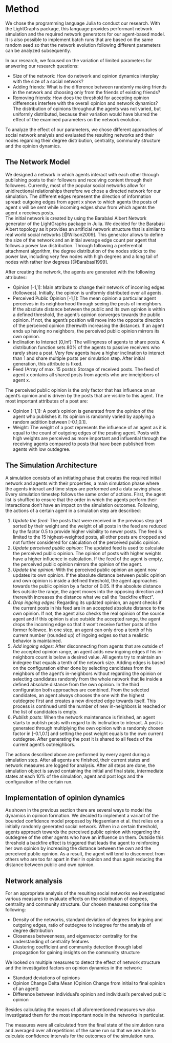 # Method

We chose the programming language Julia to conduct our research.
With the LightGraphs package, this language provides performant network simulation and the required network generators for our agent-based model.
It is also possible to implement batch runs that are based on the same random seed so that the network evolution following different parameters can be analyzed subsequently.
<!-- Ist as ein alleinstellungsmerkmal von Julia? Das müsste doch in anderen Sprachen auch gehen. Also vielleicht eher sagen, dass du die random seed gesetzt hast anstatt das es möglich ist. -->

In our research, we focused on the variation of limited parameters for answering our research questions:

-	Size of the network: How do network and opinion dynamics interplay with the size of a social network?
-	Adding friends: What is the difference between randomly making friends in the network and choosing only from the friends of existing friends?
-	Removing friends: How does the threshold for accepting opinion differences interfere with the overall opinion and network dynamics?
The distribution of opinions throughout the agents was not varied, but uniformly distributed, because their variation would have blurred the effect of the examined parameters on the network evolution.

To analyze the effect of our parameters, we chose different approaches of social network analysis and evaluated the resulting networks and their nodes regarding their degree distribution, centrality, community structure and the opinion dynamics.

## The Network Model
We designed a network in which agents interact with each other through publishing posts to their followers and receiving content through their followees.
Currently, most of the popular social networks allow for unidirectional relationships therefore we chose a directed network for our simulation.
The different edges represent the direction of information spread: outgoing edges from agent x show to which agents the posts of agent x will be sent while incoming edges show from which agents the agent x receives posts.  
The initial network is created by using the Barabási Albert Network generator of the LightGraphs package in Julia.
We decided for the Barabási Albert topology as it provides an artificial network structure that is similar to real world social networks [@Wilson2009].
This generator allows to define the size of the network and an initial average edge count per agent that follows a power law distribution.
Through following a preferential attachment algorithm, the degree distribution of the nodes sticks to the power law, including very few nodes with high degrees and a long tail of nodes with rather low degrees [@Barabasi1999].

After creating the network, the agents are generated with the following attributes:

- Opinion [-1,1]: Main attribute to change their network of incoming edges (followees).
Initially, the opinion is uniformly distributed over all agents.
- Perceived Public Opinion [-1,1]: The mean opinion a particular agent perceives in its neighborhood through seeing the posts of inneighbors.
If the absolute distance between the public and its own opinion is within a defined threshold, the agent's opinion converges towards the public opinion.
If not, the agent's position will move into the opposite direction of the perceived opinion (therewith increasing the distance).
If an agent ends up having no neighbors, the perceived public opinion mirrors its own opinion.
- Inclination to Interact [0,Inf]: The willingness of agents to share posts.
A distribution function sets 80% of the agents to passive receivers who rarely share a post.
Very few agents have a higher inclination to interact than 1 and share multiple posts per simulation step.
After initial generation, this attribute is fixed.
- Feed (Array of max. 15 posts): Storage of received posts. The feed of agent x contains all shared posts from agents who are inneighbors of agent x.

The perceived public opinion is the only factor that has influence on an agent's opinion and is driven by the posts that are visible to this agent.
The most important attributes of a post are:

- Opinion [-1,1]: A post's opinion is generated from the opinion of the agent who publishes it.
Its opinion is randomly varied by applying a random addition between [-0.1,0.1].
- Weight: The weight of a post represents the influence of an agent as it is equal to the count of outgoing edges of the posting agent.
Posts with high weights are perceived as more important and influential through the receiving agents compared to posts that have been published from agents with low outdegree.

## The Simulation Architecture
A simulation consists of an initiating phase that creates the required initial network and agents with their properties, a main simulation phase where the agents interact and time steps are performed and a data saving phase.
Every simulation timestep follows the same order of actions.
First, the agent list is shuffled to ensure that the order in which the agents perform their interactions don't have an impact on the simulation outcomes.
Following, the actions of a certain agent in a simulation step are described:

1. *Update the feed:* The posts that were received in the previous step get sorted by their weight and the weight of all posts in the feed are reduced by the factor 0.5 to provide higher visibility to newer posts.
The feed is limited to the 15 highest-weighted posts, all other posts are dropped and not further considered for calculation of the perceived public opinion.
2. *Update perceived public opinion:* The updated feed is used to calculate the perceived public opinion. The opinion of posts with higher weights have a higher influence in calculation.
If the feed of the agent is empty, the perceived public opinion mirrors the opinion of the agent.
3. *Update the opinion:* With the perceived public opinion an agent now updates its own opinion.
If the absolute distance between public opinion and own opinion is inside a defined threshold, the agent approaches towards the public opinion by a factor of 0.05.
If the absolute distance lies outside the range, the agent moves into the opposing direction and therewith increases the distance what we call the "backfire effect".
4. *Drop ingoing edges:*  Regarding its updated opinion, an agent checks if the current posts in his feed are in an accepted absolute distance to the own opinion.
If not, the agent also checks the real opinion of the source agent and if this opinion is also outside the accepted range, the agent drops the incoming edge so that it won't receive further posts of the former followee.
In one step, an agent can only drop a tenth of his current number (rounded up) of ingoing edges so that a realistic behavior is maintained.
5. *Add ingoing edges:* After disconnecting from agents that are outside of the accepted opinion range, an agent adds new ingoing edges if his in-neighbors count is below a desired value.
All agents try to maintain an indegree that equals a tenth of the network size.
Adding edges is based on the configuration either done by selecting candidates from the neighbors of the agent's in-neighbors without regarding the opinion or selecting candidates randomly from the whole network that lie inside a defined absolute distance from the own opinion.
In the third configuration both approaches are combined.
From the selected candidates, an agent always chooses the one with the highest outdegree first and creates a new directed edge towards itself.
This process is continued until the number of new in-neighbors is reached or the list of candidates is empty.
6. *Publish posts:* When the network maintenance is finished, an agent starts to publish posts with regard to its inclination to interact.
A post is generated through multiplying the own opinion with a randomly chosen factor in [-0.1,0.1] and setting the post weight equals to the own current outdegree.
After generating the post it is shared to all feeds of the current agent's outneighbors.

The actions described above are performed by every agent during a simulation step.
After all agents are finished, their current states and network measures are logged for analysis.
After all steps are done, the simulation object is saved containing the initial and final state, intermediate states at each 10% of the simulation, agent and post logs and the configuration of the certain run.

## Implementation of opinion dynamics
As shown in the previous section there are several ways to model the dynamics in opinion formation.
We decided to implement a variant of the bounded confidence model proposed by Hegsemlann et al. that relies on a initially randomly generated social network.
When in a certain threshold, agents approach towards the perceived public opinion with regarding the outdegree of the other agents who have an influence on them. Outside this threshold a backfire effect is triggered that leads the agent to reinforcing her own opinion by increasing the distance between the own and the perceived public opinion. As a result, the agent will tend to disconnect from others who are too far apart in their in opinion and thus again reducing the distance between public and own opinion.

## Network analysis

For an appropriate analysis of the resulting social networks we investigated various measures to evaluate effects on the distribution of degrees, centrality and community structure. Our chosen measures comprise the following:

- Density of the networks, standard deviation of degrees for ingoing and outgoing edges, ratio of outdegree to indegree for the analysis of degree distribution
- Closeness betweenness, and eigenvector centrality for the understanding of centrality features
- Clustering coefficient and community detection through label propagation for gaining insights on the community structure

We looked on multiple measures to detect the effect of network structure and the investigated factors on opinion dynamics in the network:

- Standard deviations of opinions
- Opinion Change Delta Mean (Opinion Change from initial to final opinion of an agent)
- Difference between individual's opinion and individual's perceived public opinion

Besides calculating the means of all aforementioned measures we also investigated them for the most important node in the networks in particular.

The measures were all calculated from the final state of the simulation runs and averaged over all repetitions of the same run so that we are able to calculate confidence intervals for the outcomes of the simulation runs.
